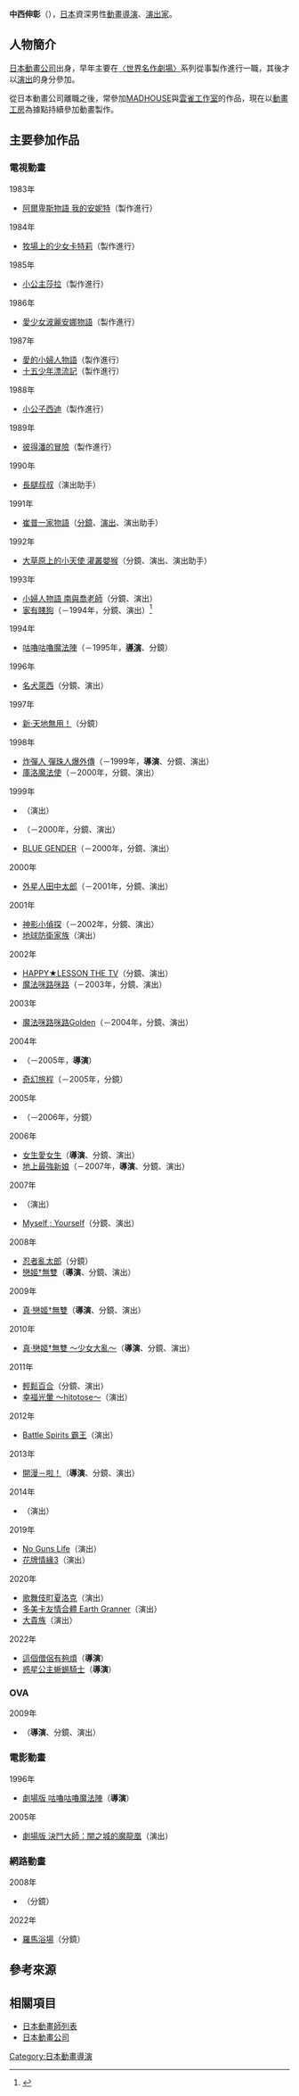 {{multiple issues|
{{Notability Unreferenced|time=2016-08-18T09:20:37+00:00}}
{{Primarysources|time=2016-08-18T09:20:37+00:00}}
}}
{{noteTA|G1=Anime}}
{{japanese|japanese=中西 伸彰|kana=なかにし のぶあき|romaji=Nakanishi Nobuaki}}
'''中西伸彰'''（{{lang-ja|中西 伸彰}}{{bd||}}），[[日本|日本]]資深男性[[動畫|動畫]][[導演|導演]]、[[戲劇|演出家]]。

== 人物簡介 ==
[[日本動畫公司|日本動畫公司]]出身，早年主要在[[世界名作劇場|〈世界名作劇場〉]]系列從事製作進行一職，其後才以[[戲劇|演出]]的身分參加。

從日本動畫公司離職之後，常參加[[MADHOUSE|MADHOUSE]]與[[雲雀工作室|雲雀工作室]]的作品，現在以[[動畫工房|動畫工房]]為據點持續參加動畫製作。

== 主要參加作品 ==
=== 電視動畫 ===
; 1983年
* [[阿爾卑斯物語_我的安妮特|阿爾卑斯物語 我的安妮特]]（製作進行）
; 1984年
* [[牧場上的少女卡特莉|牧場上的少女卡特莉]]（製作進行）
; 1985年
* [[小公主莎拉|小公主莎拉]]（製作進行）
; 1986年
* [[愛少女波麗安娜物語|愛少女波麗安娜物語]]（製作進行）
; 1987年
* [[愛的小婦人物語|愛的小婦人物語]]（製作進行）
* [[十五少年漂流記|十五少年漂流記]]（製作進行）
; 1988年
* [[小公子西迪|小公子西迪]]（製作進行）
; 1989年
* [[彼得潘的冒險|彼得潘的冒險]]（製作進行）
; 1990年
* [[長腿叔叔_(動畫)|長腿叔叔]]（演出助手）
; 1991年
* [[崔普一家物語|崔普一家物語]]（[[分鏡|分鏡]]、[[戲劇|演出]]、演出助手）
; 1992年
* [[大草原上的小天使_灌叢嬰猴|大草原上的小天使 灌叢嬰猴]]（分鏡、演出、演出助手）
; 1993年
* [[小婦人物語_南與喬老師|小婦人物語 南與喬老師]]（分鏡、演出）
* [[家有賤狗|家有賤狗]]（－1994年，分鏡、演出）<ref>{{Cite web|url=http://www.nippon-animation.co.jp/work/1674/|title=家有賤狗|publisher=[[日本動畫公司|日本動畫公司]]|accessdate=2016-08-18|language=ja|archive-date=2016-06-11|archive-url=https://web.archive.org/web/20160611112817/http://www.nippon-animation.co.jp/work/1674/|dead-url=no}}</ref>
; 1994年
* [[咕嚕咕嚕魔法陣#1994年《咕嚕咕嚕魔法陣》（第1作）|咕嚕咕嚕魔法陣]]（－1995年，'''[[導演|導演]]'''、分鏡）
; 1996年
* [[名犬萊西|名犬萊西]]（分鏡、演出）
; 1997年
* [[天地無用！#新·天地無用！|新·天地無用！]]（分鏡）
; 1998年
* [[炸彈人_彈珠人爆外傳|炸彈人 彈珠人爆外傳]]（－1999年，'''導演'''、分鏡、演出）
* [[百變小櫻|庫洛魔法使]]（－2000年，分鏡、演出）
; 1999年
* {{link-ja|A.D.POLICE|A.D.POLICE}}（演出）
* {{link-ja|快感指令|快感・フレーズ}}（－2000年，分鏡、演出）
* [[虫孽|BLUE GENDER]]（－2000年，分鏡、演出）
; 2000年
* [[外星人田中太郎|外星人田中太郎]]（－2001年，分鏡、演出）
; 2001年
* [[神影小偵探|神影小偵探]]（－2002年，分鏡、演出）
* [[地球防衛家族|地球防衛家族]]（演出）
; 2002年
* [[歡樂課程|HAPPY★LESSON THE TV]]（分鏡、演出）
* [[魔法咪路咪路|魔法咪路咪路]]（－2003年，分鏡、演出）
; 2003年
* [[魔法咪路咪路|魔法咪路咪路Golden]]（－2004年，分鏡、演出）
; 2004年
* {{lang|ja|{{link-ja|みらくる！ぱんぞう|みらくる! ぱんぞう}}}}（－2005年，'''導演'''）
* [[奇幻兒童|奇幻旅程]]（－2005年，分鏡）
; 2005年
* {{lang|ja|{{link-ja|カード王 ミックスマスター|カード王 ミックスマスター}}}}（－2006年，分鏡）
; 2006年
* [[女生愛女生|女生愛女生]]（'''導演'''、分鏡、演出）
* [[地上最強新娘|地上最強新娘]]（－2007年，'''導演'''、分鏡、演出）
; 2007年
* {{link-ja|MOONLIGHT MILE|MOONLIGHT MILE|MOONLIGHT MILE 2nd Season -Touch down-}}（演出）
* [[Myself_;_Yourself|Myself ; Yourself]]（分鏡、演出）
; 2008年
* [[忍者亂太郎|忍者亂太郎]]（分鏡）
* [[戀姬†無雙|戀姬†無雙]]（'''導演'''、分鏡、演出）
; 2009年
* [[戀姬†無雙|真·戀姬†無雙]]（'''導演'''、分鏡、演出）
; 2010年
* [[戀姬†無雙|真·戀姬†無雙 ～少女大亂～]]（'''導演'''、分鏡、演出）
; 2011年
* [[輕鬆百合|輕鬆百合]]（分鏡、演出）
* [[幸福光暈|幸福光暈 ～hitotose～]]（演出）
; 2012年
* [[Battle_Spirits_霸王|Battle Spirits 霸王]]（演出）
; 2013年
* [[開漫－啦！|開漫－啦！]]（'''導演'''、分鏡、演出）
; 2014年
* {{link-ja|相撲力士!! 松太郎|のたり松太郎}}（演出）
; 2019年
* [[No_Guns_Life|No Guns Life]]（演出）
* [[花牌情緣|花牌情緣3]]（演出）
; 2020年
* [[歌舞伎町夏洛克|歌舞伎町夏洛克]]（演出）
* [[多美卡友情合體_Earth_Granner|多美卡友情合體 Earth Granner]]（演出）
* [[大貴族|大貴族]]（演出）
; 2022年
* [[這個僧侶有夠煩|這個僧侶有夠煩]]（'''導演'''）
* [[惑星公主蜥蜴騎士|惑星公主蜥蜴騎士]]（'''導演'''）

=== OVA ===
; 2009年
* {{lang|ja|[[戀姬†無雙|戀姬†無雙 †はわわっDVD七巻はOVAすぺしゃるですよ～†]]}}（'''導演'''、分鏡、演出）

=== 電影動畫 ===
; 1996年
* [[咕嚕咕嚕魔法陣#1996年《劇場版_咕嚕咕嚕魔法陣》|劇場版 咕嚕咕嚕魔法陣]]（'''導演'''）
; 2005年
* [[決鬥大師#決鬥大師_闇之城的魔龍凰|劇場版 決鬥大師：闇之城的魔龍凰]]（演出）

=== 網路動畫 ===
; 2008年
* {{lang|ja|[[大力工頭系列|いくぜっ！源さん]]}}（分鏡）
; 2022年
* [[羅馬浴場_(漫畫)|羅馬浴場]]（分鏡）

== 參考來源 ==
{{reflist}}

== 相關項目 ==
* [[日本動畫師列表|日本動畫師列表]]
* [[日本動畫公司|日本動畫公司]]

{{中西伸彰執導作品}}
{{DEFAULTSORT:Nakanishi Nobuaki}}
[[Category:日本動畫導演|Category:日本動畫導演]]